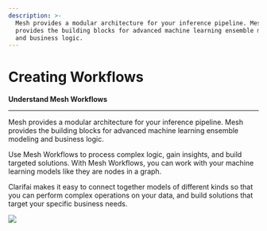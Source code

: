 ```yaml
---
description: >-
  Mesh provides a modular architecture for your inference pipeline. Mesh
  provides the building blocks for advanced machine learning ensemble modeling
  and business logic.
---
```


# Creating Workflows

**Understand Mesh Workflows**
<hr />

Mesh provides a modular architecture for your inference pipeline. Mesh provides the building blocks for advanced machine learning ensemble modeling and business logic.

Use Mesh Workflows to process complex logic, gain insights, and build targeted solutions. With Mesh Workflows, you can work with your machine learning models like they are nodes in a graph. 

Clarifai makes it easy to connect together models of different kinds so that you can perform complex operations on your data, and build solutions that target your specific business needs.

![](/img/mesh.svg)






